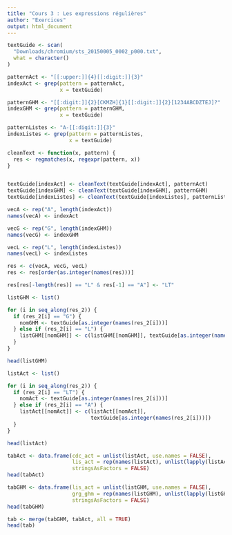 ```yaml
---
title: "Cours 3 : Les expressions régulières"
author: "Exercices"
output: html_document
---
```


```r
textGuide <- scan(
  "Downloads/chromium/sts_20150005_0002_p000.txt",
  what = character()
)

patternAct <- "[[:upper:]]{4}[[:digit:]]{3}"
indexAct <- grep(pattern = patternAct,
                 x = textGuide)

patternGHM <- "[[:digit:]]{2}[CKMZH]{1}[[:digit:]]{2}[1234ABCDZTEJ]?"
indexGHM <- grep(pattern = patternGHM,
                 x = textGuide)

patternListes <- "A-[[:digit:]]{3}"
indexListes <- grep(pattern = patternListes,
                    x = textGuide)

cleanText <- function(x, pattern) {
  res <- regmatches(x, regexpr(pattern, x))
}


textGuide[indexAct] <- cleanText(textGuide[indexAct], patternAct)
textGuide[indexGHM] <- cleanText(textGuide[indexGHM], patternGHM)
textGuide[indexListes] <- cleanText(textGuide[indexListes], patternListes)

vecA <- rep("A", length(indexAct))
names(vecA) <- indexAct

vecG <- rep("G", length(indexGHM))
names(vecG) <- indexGHM

vecL <- rep("L", length(indexListes))
names(vecL) <- indexListes

res <- c(vecA, vecG, vecL)
res <- res[order(as.integer(names(res)))]

res[res[-length(res)] == "L" & res[-1] == "A"] <- "LT"

listGHM <- list()

for (i in seq_along(res_2)) {
  if (res_2[i] == "G") {
    nomGHM <- textGuide[as.integer(names(res_2[i]))]
  } else if (res_2[i] == "L") {
    listGHM[[nomGHM]] <- c(listGHM[[nomGHM]], textGuide[as.integer(names(res_2[i]))])
  }
}

head(listGHM)

listAct <- list()

for (i in seq_along(res_2)) {
  if (res_2[i] == "LT") {
    nomAct <- textGuide[as.integer(names(res_2[i]))]
  } else if (res_2[i] == "A") {
    listAct[[nomAct]] <- c(listAct[[nomAct]],
                           textGuide[as.integer(names(res_2[i]))])
  }
}

head(listAct)

tabAct <- data.frame(cdc_act = unlist(listAct, use.names = FALSE),
                     lis_act = rep(names(listAct), unlist(lapply(listAct, length))),
                     stringsAsFactors = FALSE)
head(tabAct)

tabGHM <- data.frame(lis_act = unlist(listGHM, use.names = FALSE),
                     grg_ghm = rep(names(listGHM), unlist(lapply(listGHM, length))),
                     stringsAsFactors = FALSE)
head(tabGHM)

tab <- merge(tabGHM, tabAct, all = TRUE)
head(tab)

```

